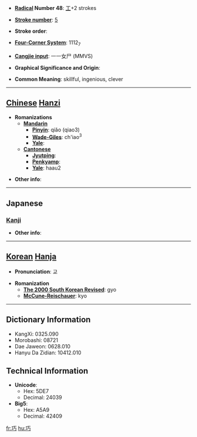 * '''[[Wiktionary:Chinese radical index| Radical]] Number 48''': [[Wiktionary:Chinese radical index 工|工]]+2 strokes

* '''[[Wiktionary:Chinese total strokes index|Stroke number]]''': [[Wiktionary:Chinese total strokes index 5|5]]

* '''Stroke order''': 

* '''[[Wiktionary:Chinese four corner index|Four-Corner System]]''': 1112<sub>7</sub>

* '''[[Wiktionary:Chinese Cangjie index|Cangjie input]]''': 一一女尸 (MMVS)

* '''Graphical Significance and Origin''': 

* '''Common Meaning''': skillful, ingenious, clever

----

== [[Chinese]] [[Hanzi]] ==

* '''Romanizations'''
** '''[[Mandarin]]'''
*** '''[[Pinyin]]''': qiǎo (qiao3)
*** '''[[Wade-Giles]]''': ch'iao<sup>3</sup>
*** '''[[Yale]]''': 
** '''[[Cantonese]]'''
*** '''[[Jyutping]]''':
*** '''[[Penkyamp]]''': 
*** '''[[Yale]]''': haau2

* '''Other info''': 

----

==Japanese==
===[[Kanji]]===
{{kanji|on readings=[[こう]] (kō)|kun readings=[[たくみ]] (takumi), [[さとい]] (satoi)}}

* '''Other info''':  

----

== [[Korean]] [[Hanja]] ==

* '''Pronunciation''': 교

* '''Romanization'''
** '''[[The 2000 South Korean Revised Romanization|The 2000 South Korean Revised]]''': gyo
** '''[[McCune-Reischauer]]''': kyo

----

== Dictionary Information ==

* KangXi: 0325.090
* Morobashi: 08721
* Dae Jaweon: 0628.010
* Hanyu Da Zidian: 10412.010

== Technical Information ==

* '''Unicode''':
** Hex: 5DE7
** Decimal: 24039
* '''Big5''':
** Hex: A5A9
** Decimal: 42409

[[fr:巧]]
[[hu:巧]]